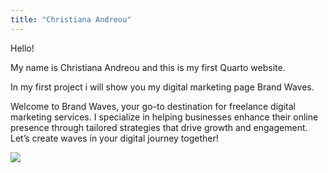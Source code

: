 ```yaml
---
title: "Christiana Andreou"
---
```


Hello!

My name is Christiana Andreou and this is my first Quarto website.

In my first project i will show you my digital marketing page Brand Waves.

Welcome to Brand Waves, your go-to destination for freelance digital marketing services. I specialize in helping businesses enhance their online presence through tailored strategies that drive growth and engagement. Let’s create waves in your digital journey together!

![](images/brandwaves.jpg){.center}


